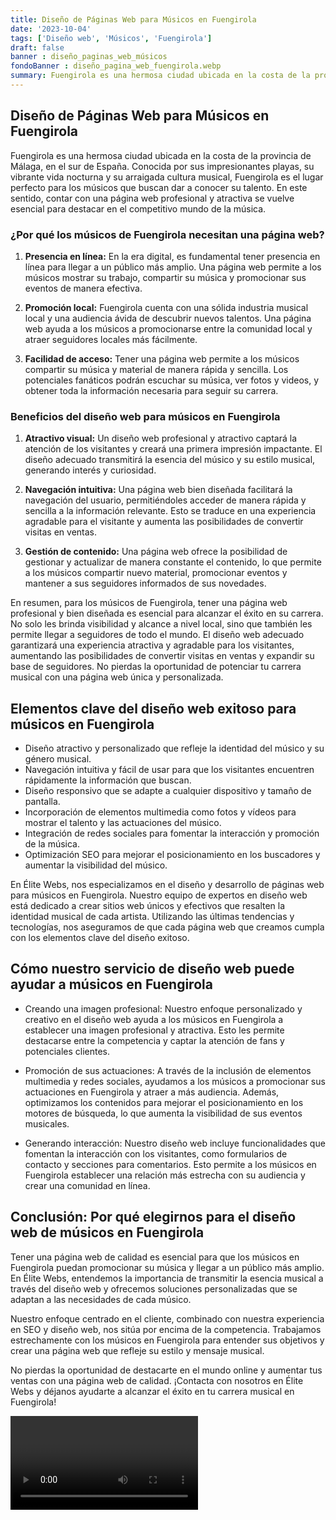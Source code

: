 ```yaml
---
title: Diseño de Páginas Web para Músicos en Fuengirola
date: '2023-10-04'
tags: ['Diseño web', 'Músicos', 'Fuengirola']
draft: false
banner : diseño_paginas_web_músicos
fondoBanner : diseño_pagina_web_fuengirola.webp
summary: Fuengirola es una hermosa ciudad ubicada en la costa de la provincia de Málaga, en el sur de España. Conocida por sus impresionantes playas, su vibrante vida nocturna y su arraigada cultura musical, Fuengirola es el lugar perfecto para los músicos que buscan dar a conocer su talento. En este sentido, contar con una página web profesional y atractiva se vuelve esencial para destacar en el competitivo mundo de la música.
---
```


## Diseño de Páginas Web para Músicos en Fuengirola

Fuengirola es una hermosa ciudad ubicada en la costa de la provincia de Málaga, en el sur de España. Conocida por sus impresionantes playas, su vibrante vida nocturna y su arraigada cultura musical, Fuengirola es el lugar perfecto para los músicos que buscan dar a conocer su talento. En este sentido, contar con una página web profesional y atractiva se vuelve esencial para destacar en el competitivo mundo de la música.

### ¿Por qué los músicos de Fuengirola necesitan una página web?

1. **Presencia en línea:** En la era digital, es fundamental tener presencia en línea para llegar a un público más amplio. Una página web permite a los músicos mostrar su trabajo, compartir su música y promocionar sus eventos de manera efectiva.

2. **Promoción local:** Fuengirola cuenta con una sólida industria musical local y una audiencia ávida de descubrir nuevos talentos. Una página web ayuda a los músicos a promocionarse entre la comunidad local y atraer seguidores locales más fácilmente.

3. **Facilidad de acceso:** Tener una página web permite a los músicos compartir su música y material de manera rápida y sencilla. Los potenciales fanáticos podrán escuchar su música, ver fotos y videos, y obtener toda la información necesaria para seguir su carrera.

### Beneficios del diseño web para músicos en Fuengirola

1. **Atractivo visual:** Un diseño web profesional y atractivo captará la atención de los visitantes y creará una primera impresión impactante. El diseño adecuado transmitirá la esencia del músico y su estilo musical, generando interés y curiosidad.

2. **Navegación intuitiva:** Una página web bien diseñada facilitará la navegación del usuario, permitiéndoles acceder de manera rápida y sencilla a la información relevante. Esto se traduce en una experiencia agradable para el visitante y aumenta las posibilidades de convertir visitas en ventas.

3. **Gestión de contenido:** Una página web ofrece la posibilidad de gestionar y actualizar de manera constante el contenido, lo que permite a los músicos compartir nuevo material, promocionar eventos y mantener a sus seguidores informados de sus novedades.

En resumen, para los músicos de Fuengirola, tener una página web profesional y bien diseñada es esencial para alcanzar el éxito en su carrera. No solo les brinda visibilidad y alcance a nivel local, sino que también les permite llegar a seguidores de todo el mundo. El diseño web adecuado garantizará una experiencia atractiva y agradable para los visitantes, aumentando las posibilidades de convertir visitas en ventas y expandir su base de seguidores. No pierdas la oportunidad de potenciar tu carrera musical con una página web única y personalizada.

<GifSeo />

<Cta />

## Elementos clave del diseño web exitoso para músicos en Fuengirola

- Diseño atractivo y personalizado que refleje la identidad del músico y su género musical.
- Navegación intuitiva y fácil de usar para que los visitantes encuentren rápidamente la información que buscan.
- Diseño responsivo que se adapte a cualquier dispositivo y tamaño de pantalla.
- Incorporación de elementos multimedia como fotos y vídeos para mostrar el talento y las actuaciones del músico.
- Integración de redes sociales para fomentar la interacción y promoción de la música.
- Optimización SEO para mejorar el posicionamiento en los buscadores y aumentar la visibilidad del músico.

En Élite Webs, nos especializamos en el diseño y desarrollo de páginas web para músicos en Fuengirola. Nuestro equipo de expertos en diseño web está dedicado a crear sitios web únicos y efectivos que resalten la identidad musical de cada artista. Utilizando las últimas tendencias y tecnologías, nos aseguramos de que cada página web que creamos cumpla con los elementos clave del diseño exitoso.

## Cómo nuestro servicio de diseño web puede ayudar a músicos en Fuengirola

- Creando una imagen profesional: Nuestro enfoque personalizado y creativo en el diseño web ayuda a los músicos en Fuengirola a establecer una imagen profesional y atractiva. Esto les permite destacarse entre la competencia y captar la atención de fans y potenciales clientes.

- Promoción de sus actuaciones: A través de la inclusión de elementos multimedia y redes sociales, ayudamos a los músicos a promocionar sus actuaciones en Fuengirola y atraer a más audiencia. Además, optimizamos los contenidos para mejorar el posicionamiento en los motores de búsqueda, lo que aumenta la visibilidad de sus eventos musicales.

- Generando interacción: Nuestro diseño web incluye funcionalidades que fomentan la interacción con los visitantes, como formularios de contacto y secciones para comentarios. Esto permite a los músicos en Fuengirola establecer una relación más estrecha con su audiencia y crear una comunidad en línea.

## Conclusión: Por qué elegirnos para el diseño web de músicos en Fuengirola

Tener una página web de calidad es esencial para que los músicos en Fuengirola puedan promocionar su música y llegar a un público más amplio. En Élite Webs, entendemos la importancia de transmitir la esencia musical a través del diseño web y ofrecemos soluciones personalizadas que se adaptan a las necesidades de cada músico.

Nuestro enfoque centrado en el cliente, combinado con nuestra experiencia en SEO y diseño web, nos sitúa por encima de la competencia. Trabajamos estrechamente con los músicos en Fuengirola para entender sus objetivos y crear una página web que refleje su estilo y mensaje musical.

No pierdas la oportunidad de destacarte en el mundo online y aumentar tus ventas con una página web de calidad. ¡Contacta con nosotros en Élite Webs y déjanos ayudarte a alcanzar el éxito en tu carrera musical en Fuengirola!

<Video />

<CtaBot job='Músicos' city='Fuengirola'/>

<Gmaps query='Fuengirola+españa+maps' />